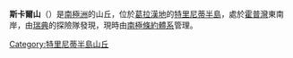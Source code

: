 {{coord|63|25|S|57|1|W|display=title}}

'''斯卡爾山'''（{{lang-en|Scar Hills}}）是[[南極洲|南極洲]]的山丘，位於[[葛拉漢地|葛拉漢地]]的[[特里尼蒂半島|特里尼蒂半島]]，處於[[霍普灣|霍普灣]]東南岸，由[[瑞典|瑞典]]的探險隊發現，現時由[[南極條約體系|南極條約體系]]管理。

{{DEFAULTSORT:Scar Hills}}
[[Category:特里尼蒂半島山丘|Category:特里尼蒂半島山丘]]


{{TrinityPeninsula-geo-stub}}